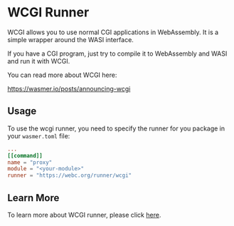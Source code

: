 # WCGI Runner

WCGI allows you to use normal CGI applications in WebAssembly.
It is a simple wrapper around the WASI interface.

If you have a CGI program, just try to compile it to WebAssembly and WASI and run it with WCGI.

You can read more about WCGI here:

https://wasmer.io/posts/announcing-wcgi

## Usage

To use the wcgi runner, you need to specify the runner for you package in your `wasmer.toml` file:

```toml
...
[[command]]
name = "proxy"
module = "<your-module>"
runner = "https://webc.org/runner/wcgi"
```

## Learn More

To learn more about WCGI runner, please click [here](https://docs.rs/webc/latest/webc/metadata/annotations/constant.WCGI_RUNNER_URI.html).
